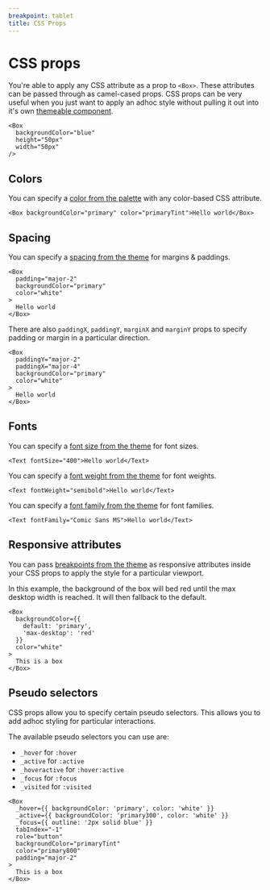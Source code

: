 ```yaml
---
breakpoint: tablet
title: CSS Props
---
```


# CSS props

You're able to apply any CSS attribute as a prop to `<Box>`. These attributes can be passed through as camel-cased props. CSS props can be very useful when you just want to apply an adhoc style without pulling it out into it's own [themeable component](/styling-components).

```jsx-live
<Box
  backgroundColor="blue"
  height="50px"
  width="50px"
/>
```

## Colors

You can specify a [color from the palette](/palette) with any color-based CSS attribute.

```jsx-live
<Box backgroundColor="primary" color="primaryTint">Hello world</Box>
```

## Spacing

You can specify a [spacing from the theme](/spacing) for margins & paddings.

```jsx-live
<Box
  padding="major-2"
  backgroundColor="primary"
  color="white"
>
  Hello world
</Box>
```

There are also `paddingX`, `paddingY`, `marginX` and `marginY` props to specify padding or margin in a particular direction.

```jsx-live
<Box
  paddingY="major-2"
  paddingX="major-4"
  backgroundColor="primary"
  color="white"
>
  Hello world
</Box>
```

## Fonts

You can specify a [font size from the theme](/fonts) for font sizes.

```jsx-live
<Text fontSize="400">Hello world</Text>
```

You can specify a [font weight from the theme](/fonts) for font weights.

```jsx-live
<Text fontWeight="semibold">Hello world</Text>
```

You can specify a [font family from the theme](/fonts) for font families.

```jsx-live
<Text fontFamily="Comic Sans MS">Hello world</Text>
```

## Responsive attributes

You can pass [breakpoints from the theme](/breakpoints) as responsive attributes inside your CSS props to apply the style for a particular viewport.

In this example, the background of the box will bed red until the max desktop width is reached. It will then fallback to the default.

```jsx-live
<Box
  backgroundColor={{
    default: 'primary',
    'max-desktop': 'red'
  }}
  color="white"
>
  This is a box
</Box>
```

## Pseudo selectors

CSS props allow you to specify certain pseudo selectors. This allows you to add adhoc styling for particular interactions.

The available pseudo selectors you can use are:

- `_hover` for `:hover`
- `_active` for `:active`
- `_hoveractive` for `:hover:active`
- `_focus` for `:focus`
- `_visited` for `:visited`

```jsx-live
<Box
  _hover={{ backgroundColor: 'primary', color: 'white' }}
  _active={{ backgroundColor: 'primary300', color: 'white' }}
  _focus={{ outline: '2px solid blue' }}
  tabIndex="-1"
  role="button"
  backgroundColor="primaryTint"
  color="primary800"
  padding="major-2"
>
  This is a box
</Box>
```
